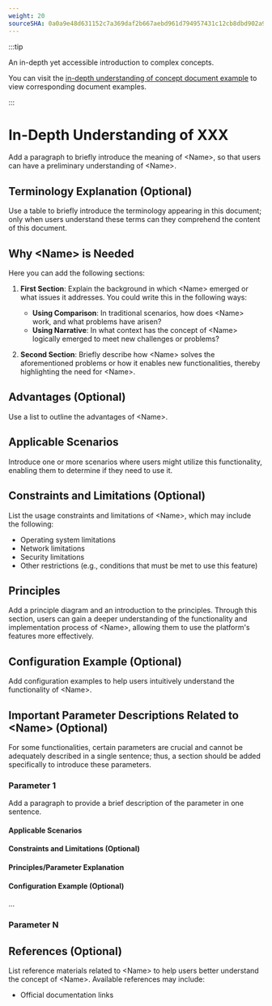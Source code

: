 ```yaml
---
weight: 20
sourceSHA: 0a0a9e48d631152c7a369daf2b667aebd961d794957431c12cb8dbd902a939f0
---
```


:::tip

An in-depth yet accessible introduction to complex concepts.

You can visit the [in-depth understanding of concept document example](https://product-doc-guide.alauda.cn/template/concept/insight_example.html) to view corresponding document examples.

:::

# In-Depth Understanding of XXX

Add a paragraph to briefly introduce the meaning of \<Name>, so that users can have a preliminary understanding of \<Name>.

## Terminology Explanation (Optional)

Use a table to briefly introduce the terminology appearing in this document; only when users understand these terms can they comprehend the content of this document.

## Why \<Name> is Needed

Here you can add the following sections:

1. **First Section**: Explain the background in which \<Name> emerged or what issues it addresses. You could write this in the following ways:

   - **Using Comparison**: In traditional scenarios, how does \<Name> work, and what problems have arisen?
   - **Using Narrative**: In what context has the concept of \<Name> logically emerged to meet new challenges or problems?

2. **Second Section**: Briefly describe how \<Name> solves the aforementioned problems or how it enables new functionalities, thereby highlighting the need for \<Name>.

## Advantages (Optional)

Use a list to outline the advantages of \<Name>.

## Applicable Scenarios

Introduce one or more scenarios where users might utilize this functionality, enabling them to determine if they need to use it.

## Constraints and Limitations (Optional)

List the usage constraints and limitations of \<Name>, which may include the following:

- Operating system limitations
- Network limitations
- Security limitations
- Other restrictions (e.g., conditions that must be met to use this feature)

## Principles

Add a principle diagram and an introduction to the principles. Through this section, users can gain a deeper understanding of the functionality and implementation process of \<Name>, allowing them to use the platform's features more effectively.

## Configuration Example (Optional)

Add configuration examples to help users intuitively understand the functionality of \<Name>.

## Important Parameter Descriptions Related to \<Name> (Optional)

For some functionalities, certain parameters are crucial and cannot be adequately described in a single sentence; thus, a section should be added specifically to introduce these parameters.

### Parameter 1

Add a paragraph to provide a brief description of the parameter in one sentence.

#### Applicable Scenarios

#### Constraints and Limitations (Optional)

#### Principles/Parameter Explanation

#### Configuration Example (Optional)

...

### Parameter N

## References (Optional)

List reference materials related to \<Name> to help users better understand the concept of \<Name>. Available references may include:

- Official documentation links
